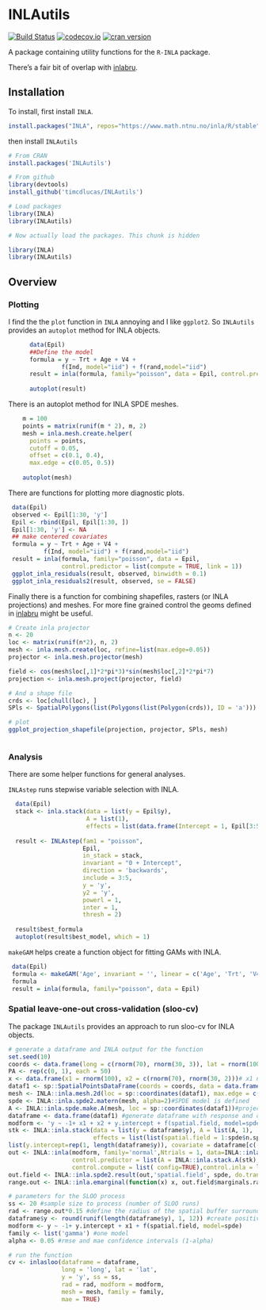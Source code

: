 INLAutils
==========

[![Build Status](https://travis-ci.org/timcdlucas/INLAutils.svg)](https://travis-ci.org/timcdlucas/INLAutils)
[![codecov.io](https://codecov.io/github/timcdlucas/INLAutils/coverage.svg?branch=master)](https://codecov.io/github/timcdlucas/INLAutils?branch=master)
[![cran version](http://www.r-pkg.org/badges/version/INLAutils)](https://cran.rstudio.com/web/packages/INLAutls) 


A package containing utility functions for the `R-INLA` package.

There's a fair bit of overlap with [inlabru](http://www.github.com/fbachl/inlabru).


Installation
-------------

To install, first install `INLA`.

```r
install.packages("INLA", repos="https://www.math.ntnu.no/inla/R/stable")
```

then install `INLAutils`

```r
# From CRAN
install.packages('INLAutils')

# From github
library(devtools)
install_github('timcdlucas/INLAutils')

# Load packages
library(INLA)
library(INLAutils)
```


```r
# Now actually load the packages. This chunk is hidden

library(INLA)
library(INLAutils)
```


Overview
--------




### Plotting


I find the the `plot` function in `INLA` annoying and I like `ggplot2`.
So `INLAutils` provides an `autoplot` method for INLA objects.

```r
      data(Epil)
      ##Define the model
      formula = y ~ Trt + Age + V4 +
               f(Ind, model="iid") + f(rand,model="iid")
      result = inla(formula, family="poisson", data = Epil, control.predictor = list(compute = TRUE))
     
      autoplot(result)
```


There is an autoplot method for INLA SPDE meshes.

```r

    m = 100
    points = matrix(runif(m * 2), m, 2)
    mesh = inla.mesh.create.helper(
      points = points,
      cutoff = 0.05,
      offset = c(0.1, 0.4),
      max.edge = c(0.05, 0.5))
    
    autoplot(mesh)
```


There are functions for plotting more diagnostic plots.

```r

 data(Epil)
 observed <- Epil[1:30, 'y']
 Epil <- rbind(Epil, Epil[1:30, ])
 Epil[1:30, 'y'] <- NA
 ## make centered covariates
 formula = y ~ Trt + Age + V4 +
          f(Ind, model="iid") + f(rand,model="iid")
 result = inla(formula, family="poisson", data = Epil,
               control.predictor = list(compute = TRUE, link = 1))
 ggplot_inla_residuals(result, observed, binwidth = 0.1)
 ggplot_inla_residuals2(result, observed, se = FALSE)

```

Finally there is a function for combining shapefiles, rasters (or INLA projections) and meshes.
For more fine grained control the geoms defined in [inlabru](http://www.github.com/fbachl/inlabru) might be useful.

```r
# Create inla projector
n <- 20
loc <- matrix(runif(n*2), n, 2)
mesh <- inla.mesh.create(loc, refine=list(max.edge=0.05))
projector <- inla.mesh.projector(mesh)

field <- cos(mesh$loc[,1]*2*pi*3)*sin(mesh$loc[,2]*2*pi*7)
projection <- inla.mesh.project(projector, field)

# And a shape file
crds <- loc[chull(loc), ]
SPls <- SpatialPolygons(list(Polygons(list(Polygon(crds)), ID = 'a')))

# plot
ggplot_projection_shapefile(projection, projector, SPls, mesh)



```

### Analysis

There are some helper functions for general analyses.


`INLAstep` runs stepwise variable selection with INLA.

```r

  data(Epil)
  stack <- inla.stack(data = list(y = Epil$y),
                      A = list(1),
                      effects = list(data.frame(Intercept = 1, Epil[3:5])))
                      
  result <- INLAstep(fam1 = "poisson", 
                     Epil,
                     in_stack = stack,
                     invariant = "0 + Intercept",
                     direction = 'backwards',
                     include = 3:5,
                     y = 'y',
                     y2 = 'y',
                     powerl = 1,
                     inter = 1,
                     thresh = 2)
  
  result$best_formula
  autoplot(result$best_model, which = 1)
```



`makeGAM` helps create a function object for fitting GAMs with INLA.

```r
 data(Epil)
 formula <- makeGAM('Age', invariant = '', linear = c('Age', 'Trt', 'V4'), returnstring = FALSE)
 formula
 result = inla(formula, family="poisson", data = Epil)
```

### Spatial leave-one-out cross-validation (sloo-cv)

The package `INLAutils` provides an approach to run sloo-cv for INLA objects.

```r
  
# generate a dataframe and INLA output for the function
set.seed(10)
coords <- data.frame(long = c(rnorm(70), rnorm(30, 3)), lat = rnorm(100))
PA <- rep(c(0, 1), each = 50)
x <- data.frame(x1 = rnorm(100), x2 = c(rnorm(70), rnorm(30, 2)))# x1 no relat., x2 pos. relat.
dataf1 <- sp::SpatialPointsDataFrame(coords = coords, data = data.frame(y = PA, x))
mesh <- INLA::inla.mesh.2d(loc = sp::coordinates(dataf1), max.edge = c(3, 3),cutoff = 1.3)
spde <- INLA::inla.spde2.matern(mesh, alpha=2)#SPDE model is defined
A <- INLA::inla.spde.make.A(mesh, loc = sp::coordinates(dataf1))#projector matrix
dataframe <- data.frame(dataf1) #generate dataframe with response and covariate
modform <- 'y ~ -1+ x1 + x2 + y.intercept + f(spatial.field, model=spde)'
stk <- INLA::inla.stack(data = list(y = dataframe$y), A = list(A, 1),
                        effects = list(list(spatial.field = 1:spde$n.spde),
list(y.intercept=rep(1, length(dataframe$y)), covariate = dataframe[c(-1)])), tag='est')
out <- INLA::inla(modform, family='normal',Ntrials = 1, data=INLA::inla.stack.data(stk, spde=spde),
                  control.predictor = list(A = INLA::inla.stack.A(stk),link=1),
                  control.compute = list( config=TRUE),control.inla = list(int.strategy='eb'))
out.field <- INLA::inla.spde2.result(out,'spatial.field', spde, do.transf = TRUE)
range.out <- INLA::inla.emarginal(function(x) x, out.field$marginals.range.nominal[[1]])

# parameters for the SLOO process
ss <- 20 #sample size to process (number of SLOO runs)
rad <- range.out*0.15 #define the radius of the spatial buffer surrounding the removed point
dataframe$y <- round(runif(length(dataframe$y), 1, 12)) #create positive discrete response
modform <- y ~ -1+ y.intercept + x1 + f(spatial.field, model=spde)
family <- list('gamma') #one model
alpha <- 0.05 #rmse and mae confidence intervals (1-alpha)

# run the function
cv <- inlasloo(dataframe = dataframe, 
               long = 'long', lat = 'lat',
               y = 'y', ss = ss, 
               rad = rad, modform = modform,
               mesh = mesh, family = family,
               mae = TRUE)

```


